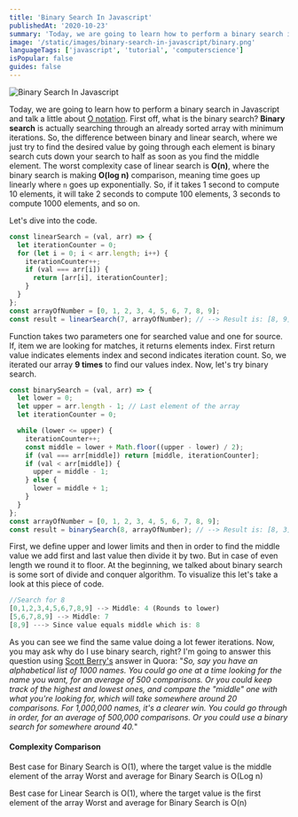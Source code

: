 ```yaml
---
title: 'Binary Search In Javascript'
publishedAt: '2020-10-23'
summary: 'Today, we are going to learn how to perform a binary search in Javascript and talk a little about O n... Tagged with javascript, datastructures, webdev, computerscience.'
image: '/static/images/binary-search-in-javascript/binary.png'
languageTags: ['javascript', 'tutorial', 'computerscience']
isPopular: false
guides: false
---
```


![Binary Search In Javascript](/static/images/binary-search-in-javascript/binary.png)

Today, we are going to learn how to perform a binary search in Javascript and talk a little about [O notation](https://en.wikipedia.org/wiki/Big_O_notation). First off, what is the binary search? **Binary search** is actually searching through an already sorted array with minimum iterations. So, the difference between binary and linear search, where we just try to find the desired value by going through each element is binary search cuts down your search to half as soon as you find the middle element. The worst complexity case of linear search is **O(n)**, where the binary search is making **O(log n)** comparison, meaning time goes up linearly where <code>n</code> goes up exponentially. So, if it takes 1 second to compute 10 elements, it will take 2 seconds to compute 100 elements, 3 seconds to compute 1000 elements, and so on.

Let's dive into the code.

```javascript
const linearSearch = (val, arr) => {
  let iterationCounter = 0;
  for (let i = 0; i < arr.length; i++) {
    iterationCounter++;
    if (val === arr[i]) {
      return [arr[i], iterationCounter];
    }
  }
};
const arrayOfNumber = [0, 1, 2, 3, 4, 5, 6, 7, 8, 9];
const result = linearSearch(7, arrayOfNumber); // --> Result is: [8, 9]
```

Function takes two parameters one for searched value and one for source. If, item we are looking for matches, it returns elements index. First return value indicates elements index and second indicates iteration count. So, we iterated our array **9 times** to find our values index. Now, let's try binary search.

```javascript
const binarySearch = (val, arr) => {
  let lower = 0;
  let upper = arr.length - 1; // Last element of the array
  let iterationCounter = 0;

  while (lower <= upper) {
    iterationCounter++;
    const middle = lower + Math.floor((upper - lower) / 2);
    if (val === arr[middle]) return [middle, iterationCounter];
    if (val < arr[middle]) {
      upper = middle - 1;
    } else {
      lower = middle + 1;
    }
  }
};
const arrayOfNumber = [0, 1, 2, 3, 4, 5, 6, 7, 8, 9];
const result = binarySearch(8, arrayOfNumber); // --> Result is: [8, 3]
```

First, we define upper and lower limits and then in order to find the middle value we add first and last value then divide it by two. But in case of even length we round it to floor. At the beginning, we talked about binary search is some sort of divide and conquer algorithm. To visualize this let's take a look at this piece of code.

```javascript
//Search for 8
[0,1,2,3,4,5,6,7,8,9] --> Middle: 4 (Rounds to lower)
[5,6,7,8,9] --> Middle: 7
[8,9] ---> Since value equals middle which is: 8
```

As you can see we find the same value doing a lot fewer iterations. Now, you may ask why do I use binary search, right? I'm going to answer this question using [Scott Berry's](https://www.quora.com/profile/Scott-Berry-1) answer in Quora: "_So, say you have an alphabetical list of 1000 names. You could go one at a time looking for the name you want, for an average of 500 comparisons. Or you could keep track of the highest and lowest ones, and compare the "middle" one with what you're looking for, which will take somewhere around 20 comparisons. For 1,000,000 names, it's a clearer win. You could go through in order, for an average of 500,000 comparisons. Or you could use a binary search for somewhere around 40._"

<h4>Complexity Comparison</h4>
Best case for Binary Search is O(1), where the target value is the middle element of the array Worst
and average for Binary Search is O(Log n)

Best case for Linear Search is O(1), where the target value is the first element of the array
Worst and average for Binary Search is O(n)
